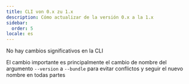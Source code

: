 ```yaml
---
title: CLI von 0.x zu 1.x
description: Cómo actualizar de la versión 0.x a la 1.x
sidebar:
  order: 5
locale: es
---
```


No hay cambios significativos en la CLI

El cambio importante es principalmente el cambio de nombre del argumento `--version` a `--bundle` para evitar conflictos y seguir el nuevo nombre en todas partes
